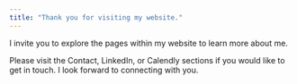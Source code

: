 ```yaml
---
title: "Thank you for visiting my website."
---
```


I invite you to explore the pages within my website to learn more about me.

Please visit the Contact, LinkedIn, or Calendly sections if you would like to get in touch. I look forward to connecting with you.
